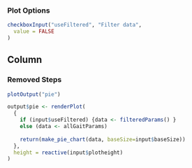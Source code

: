 ### Plot Options
```r
checkboxInput("useFiltered", "Filter data",
  value = FALSE
)
```

Column
--------------------------------------------


### Removed Steps {data-height=500}


```r
plotOutput("pie")
```

```r
output$pie <- renderPlot(
  {
    if (input$useFiltered) {data <- filteredParams() }
    else (data <- allGaitParams)
    
    return(make_pie_chart(data, baseSize=input$baseSize))
  },
  height = reactive(input$plotheight)
)

```